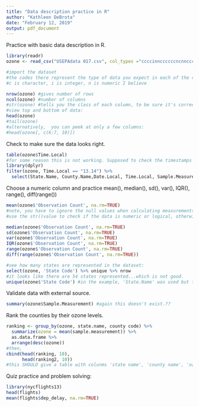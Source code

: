 ```yaml
---
title: "Data description practice in R"
author: "Kathleen DeBrota"
date: "February 12, 2019"
output: pdf_document
---
```


Practice with basic data description in R.
```r
library(readr)
ozone <- read_csv("USEPAdata 017.csv", col_types ="ccccinnccccccncnncccccc")

#import the dataset
#the codes there represent the type of data you expect in each of the columns. No spaces between these, but each letter means something else and coresponds to each column in order.
#c is character, i is integer, n is numeric I believe
```
```r
nrow(ozone) #gives number of rows
ncol(ozone) #number of columns
#str(ozone) #tells you the class of each column, to be sure it's correctly specified
#view top and bottom of data:
head(ozone)
#tail(ozone)
#alternatively,  you can peek at only a few columns:
#head(ozone[, c(6:7, 10)])
```
Check to make sure the data looks right. 
```r
table(ozone$Time.Local)
#for some reason this is not working. Supposed to check the timestamps that are attached to the data. For example, 
library(dplyr)
filter(ozone, Time.Local == "13.14") %>%
  select(State.Name, County.Name,Date.Local, Time.Local, Sample.Measurement)
```
Choose a numeric column and practice mean(), median(), sd(), var(), IQR(), range(), diff(range())
```r
mean(ozone$'Observation Count', na.rm=TRUE)
#note, you have to ignore the null values when calculating measurements of centrality. If there are nulls they have to be ignored.
#use the str()value to check if the data is numeric or logical, otherwise it will not calculate a mean (of course)
```
```r
median(ozone$'Observation Count', na.rm=TRUE)
sd(ozone$'Observation Count', na.rm=TRUE)
var(ozone$'Observation Count', na.rm=TRUE)
IQR(ozone$'Observation Count', na.rm=TRUE)
range(ozone$'Observation Count', na.rm=TRUE)
diff(range(ozone$'Observation Count', na.rm=TRUE))
```

```r
#see how many states are represented in the dataset:
select(ozone, 'State Code') %>% unique %>% nrow
#it looks like there are 54 states represented...which is not good.
unique(ozone$'State Code') #in the example, 'State.Name' was used but this does not exist in this dataset.
```
Validate data with external source.
```r
summary(ozone$Sample.Measurement) #again this doesn't exist.??
```
Rank the counties by their ozone levels.
```r
ranking <- group_by(ozone, state.name, county code) %>%
  summarize(ozone = mean(sample.measurement)) %>% 
  as.data.frame %>%
  arrange(desc(ozone))
#then,
cbind(head(ranking, 10),
      head(ranking2, 10))
#this SHOULD give a table with colunms 'state name', 'county name', 'ozone', where int the ozone column it's the mean value for that county, and ranked by highest to lowest.
```
Quiz practice and problem solving:
```r
library(nycflights13)
head(flights)
mean(flights$dep_delay, na.rm=TRUE)
```

